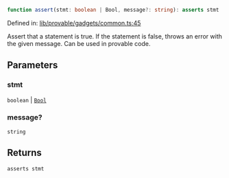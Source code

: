 ```ts
function assert(stmt: boolean | Bool, message?: string): asserts stmt
```

Defined in: [lib/provable/gadgets/common.ts:45](https://github.com/o1-labs/o1js/blob/46b9772d07785397c4bd76a102bc9f6730d321bb/src/lib/provable/gadgets/common.ts#L45)

Assert that a statement is true. If the statement is false, throws an error with the given message.
Can be used in provable code.

## Parameters

### stmt

`boolean` | [`Bool`](../classes/Bool.mdx)

### message?

`string`

## Returns

`asserts stmt`
